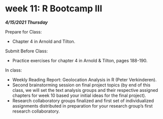 # week 11: R Bootcamp III

***4/15/2021 Thursday***

Prepare for Class:

* Chapter 4 in Arnold and Tilton.

Submit Before Class:

* Practice exercises for chapter 4 in Arnold & Tilton, pages 188-190.

In class:

* Weekly Reading Report: Geolocation Analysis in R (Peter Verkinderen).
* Second brainstorming session on final project topics (by end of this class, we will set the text analysis groups and their respective assigned chapters for week 10 based your initial ideas for the final project).
* Research collaboratory groups finalized and first set of individualized assignments distributed in preparation for your research group’s first research collaboratory.
